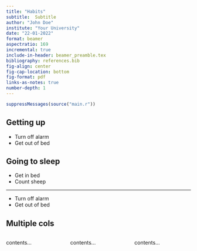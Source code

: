 ```yaml
---
title: "Habits"
subtitle:  Subtitle
author: "John Doe"
institute: "Your University"
date: "22-01-2022"
format: beamer
aspectratio: 169
incremental: true
include-in-header: beamer_preamble.tex
bibliography: references.bib
fig-align: center
fig-cap-location: bottom
fig-format: pdf
links-as-notes: true
number-depth: 1
---
```


```r
suppressMessages(source("main.r")) 
```

## Getting up

- Turn off alarm
- Get out of bed

## Going to sleep

- Get in bed
- Count sheep

---

- Turn off alarm
- Get out of bed

## Multiple cols
:::: {.columns}

::: {.column width="33%"}
contents...
:::

::: {.column width="33%"}
contents...
:::

::: {.column width="33%"}
contents...
:::

::::
